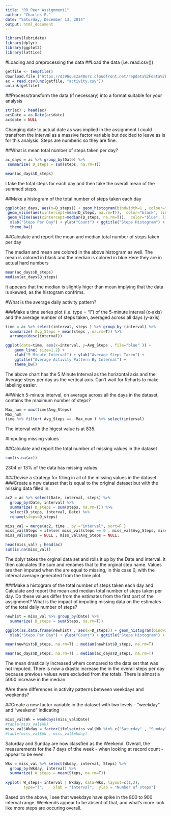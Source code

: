 ```yaml
---
title: "RR_Peer_Assignment1"
author: "Charles F."
date: "Saturday, December 13, 2014"
output: html_document
---
```


```r
library(lubridate)
library(dplyr)
library(ggplot2)
library(lattice)
```

#Loading and preprocessing the data
##Load the data (i.e. read.csv())
```r
getfile <- tempfile()
download.file ("https://d396qusza40orc.cloudfront.net/repdata%2Fdata%2Factivity.zip" , getfile)
ac = read.csv(unz(getfile, "activity.csv"))
unlink(getfile)
```

##Process/transform the data (if necessary) into a format suitable for your analysis
```r
str(ac) ; head(ac)
ac$Date = as.Date(ac$date)
ac$date = NULL
```
Changing date to actual date as was implied in the assignment
I could transfrom the interval as a massive factor variable but decided to leave as is for this analysis. Steps are numberic so they are fine.

##What is mean total number of steps taken per day?
```r
ac_days = ac %>% group_by(Date) %>% 
 summarize( D_steps = sum(steps, na.rm=T))

mean(ac_days$D_steps)
```
I take the total steps for each day and then take the overall mean of the summed steps.

##Make a histogram of the total number of steps taken each day
```r
ggplot(ac_days, aes(x=D_steps)) + geom_histogram(bindwidth=1 , colour="black", fill="orange" ,  position="identity") +
 geom_vline(aes(xintercept=mean(D_steps, na.rm=T)),  color="black", linetype="dashed", size=1) +
 geom_vline(aes(xintercept=median(D_steps, na.rm=T)),  color="blue", linetype="dashed", size=1) +
  xlab("Steps Per Day") + ylab("Count") + ggtitle("Steps Histogram") +
  theme_bw()
```  

##Calculate and report the mean and median total number of steps taken per day

The median and mean are colored in the above histogram as well.
The mean is colored in black and the median is colored in blue
Here they are in actual hard numbers
```r
mean(ac_days$D_steps)
median(ac_days$D_steps)
```
It appears that the median is slightly higer than mean implying that the data is skewed, as the histogram confrims.

#What is the average daily activity pattern?

###Make a time series plot (i.e. type = "l") of the 5-minute interval (x-axis) and the average number of steps taken, averaged across all days (y-axis)
```r
time = ac %>% select(interval, steps ) %>% group_by (interval) %>%
  summarize( Avg_Steps = mean(steps , na.rm=T)) %>%
  arrange(desc(interval)) 

ggplot(data=time, aes(x=interval, y=Avg_Steps , file="blue" )) + 
    geom_line( size=1.2) +                      
    xlab("5 Minute Interval") + ylab("Average Steps Taken") + 
    ggtitle("Average Activity Pattern By Internal") + 
    theme_bw() 
```
The above chart has the 5 Minute Interval as the horizontal axis and the Average steps per day as the vertical axis. Can't wait for Rcharts to make labeling easier.


##Which 5-minute interval, on average across all the days in the dataset, contains the maximum number of steps?
```r
Max_num = max(time$Avg_Steps)
Max_num
time %>% filter( Avg_Steps ==  Max_num ) %>% select(interval)
```
The interval with the higest value is at 835.

#Imputing missing values

##Calculate and report the total number of missing values in the dataset
```r
sum(is.na(ac))
```
2304 or 13% of the data has missing values.

###Devise a strategy for filling in all of the missing values in the dataset. 
###Create a new dataset that is equal to the original dataset but with the missing data filled in.
```r
ac2 = ac %>% select(Date, interval, steps) %>%
  group_by(Date, interval) %>% 
  summarize( D_steps = sum(steps, na.rm=T)) %>%
  select(D_steps, interval, Date) %>% 
  rename(steps=D_steps)

miss_val = merge(ac2, time , by ="interval", sort=F )
miss_val$Steps = ifelse( miss_val$steps == 0 , miss_val$Avg_Steps, miss_val$steps)
miss_val$steps = NULL ; miss_val$Avg_Steps = NULL;

head(miss_val) ; head(ac)
sum(is.na(miss_val))
```
The dplyr takes the orginal data set and rolls it up by the Date and interval. It then calculates the sum and renames that to the orginal step name. Values are then imputed when the are equal to missing, in this case 0, with the interval average generated from the time plot.

###Make a histogram of the total number of steps taken each day and Calculate and report the mean and median total number of steps taken per day. Do these values differ from the estimates from the first part of the assignment? What is the impact of imputing missing data on the estimates of the total daily number of steps?

```r
newhist = miss_val %>% group_by(Date) %>% 
  summarize( D_steps = sum(Steps, na.rm=T)) 

ggplot(as.data.frame(newhist) , aes(x=D_steps)) + geom_histogram(bindwidth=1 , colour="black", fill="orange" ,  position="identity") +
  xlab("Steps Per Day") + ylab("Count") + ggtitle("Steps Histogram") + theme_bw()
```
```r
mean(newhist$D_steps, na.rm=T) ; median(newhist$D_steps, na.rm=T)

mean(ac_days$D_steps, na.rm=T) ; median(ac_days$D_steps, na.rm=T)
```
The mean drastically increased whem compared to the data set that was not imputed. There is now a drastic increase the in the overall steps per day because previous values were excluded from the totals.
There is almost a 5000 increase in the median.

###########################################################################
#Are there differences in activity patterns between weekdays and weekends?

##Create a new factor variable in the dataset with two levels - "weekday" and "weekend" indicating 
```r
miss_val$Wk = weekdays(miss_val$Date)
#table(miss_val$Wk)
miss_val$Wkday = factor(ifelse(miss_val$Wk %in% c("Saturday" , "Sunday"), "Weekend", "Weekday"))
#table(miss_val$Wk , miss_val$Wkday)
```
Saturday and Sunday are now classfied as the Weekend. Overall, the measurements for the 7 days of tthe week - when looking at record count - appear to be even.

```r
Wks = miss_val %>% select(Wkday, interval, Steps) %>% 
  group_by(Wkday, interval) %>%
  summarize( W_steps = mean(Steps, na.rm=T)) 
  
xyplot( W_steps~ interval | Wkday, data=Wks, layout=c(1,2), 
        type="l",    xlab = "Interval",  ylab = "Number of steps")
```
Based on the above, I see that weekdays have spike in the 800 to 900 interval range.
Weekends appear to be absent of that, and what's more look like more steps are occuring overall.

